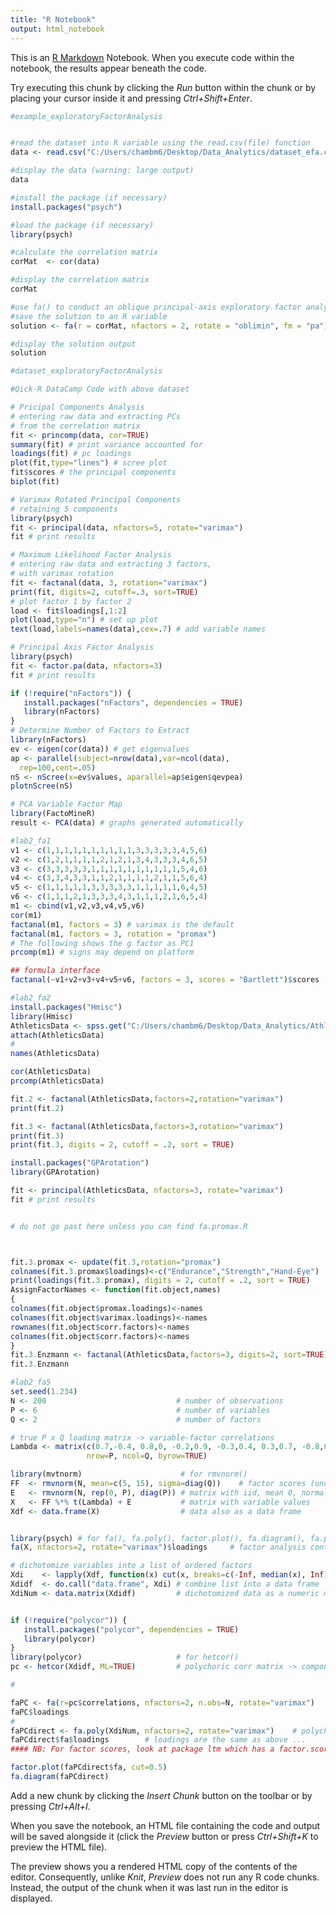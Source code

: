 ---
title: "R Notebook"
output: html_notebook
---

This is an [R Markdown](http://rmarkdown.rstudio.com) Notebook. When you execute code within the notebook, the results appear beneath the code. 

Try executing this chunk by clicking the *Run* button within the chunk or by placing your cursor inside it and pressing *Ctrl+Shift+Enter*. 

```{r}

#example_exploratoryFactorAnalysis


#read the dataset into R variable using the read.csv(file) function
data <- read.csv("C:/Users/chambm6/Desktop/Data_Analytics/dataset_efa.csv")

#display the data (warning: large output)
data

#install the package (if necessary)
install.packages("psych")

#load the package (if necessary)
library(psych)

#calculate the correlation matrix
corMat  <- cor(data)

#display the correlation matrix
corMat

#use fa() to conduct an oblique principal-axis exploratory factor analysis
#save the solution to an R variable
solution <- fa(r = corMat, nfactors = 2, rotate = "oblimin", fm = "pa")

#display the solution output
solution

#dataset_exploratoryFactorAnalysis

#Qick-R DataCamp Code with above dataset

# Pricipal Components Analysis
# entering raw data and extracting PCs
# from the correlation matrix
fit <- princomp(data, cor=TRUE)
summary(fit) # print variance accounted for
loadings(fit) # pc loadings
plot(fit,type="lines") # scree plot
fit$scores # the principal components
biplot(fit)

# Varimax Rotated Principal Components
# retaining 5 components
library(psych)
fit <- principal(data, nfactors=5, rotate="varimax")
fit # print results

# Maximum Likelihood Factor Analysis
# entering raw data and extracting 3 factors,
# with varimax rotation
fit <- factanal(data, 3, rotation="varimax")
print(fit, digits=2, cutoff=.3, sort=TRUE)
# plot factor 1 by factor 2
load <- fit$loadings[,1:2]
plot(load,type="n") # set up plot
text(load,labels=names(data),cex=.7) # add variable names

# Principal Axis Factor Analysis
library(psych)
fit <- factor.pa(data, nfactors=3)
fit # print results

if (!require("nFactors")) {
   install.packages("nFactors", dependencies = TRUE)
   library(nFactors)
}
# Determine Number of Factors to Extract
library(nFactors)
ev <- eigen(cor(data)) # get eigenvalues
ap <- parallel(subject=nrow(data),var=ncol(data),
  rep=100,cent=.05)
nS <- nScree(x=ev$values, aparallel=ap$eigen$qevpea)
plotnScree(nS)

# PCA Variable Factor Map
library(FactoMineR)
result <- PCA(data) # graphs generated automatically

#lab2_fa1
v1 <- c(1,1,1,1,1,1,1,1,1,1,3,3,3,3,3,4,5,6)
v2 <- c(1,2,1,1,1,1,2,1,2,1,3,4,3,3,3,4,6,5)
v3 <- c(3,3,3,3,3,1,1,1,1,1,1,1,1,1,1,5,4,6)
v4 <- c(3,3,4,3,3,1,1,2,1,1,1,1,2,1,1,5,6,4)
v5 <- c(1,1,1,1,1,3,3,3,3,3,1,1,1,1,1,6,4,5)
v6 <- c(1,1,1,2,1,3,3,3,4,3,1,1,1,2,1,6,5,4)
m1 <- cbind(v1,v2,v3,v4,v5,v6)
cor(m1)
factanal(m1, factors = 3) # varimax is the default
factanal(m1, factors = 3, rotation = "promax")
# The following shows the g factor as PC1
prcomp(m1) # signs may depend on platform

## formula interface
factanal(~v1+v2+v3+v4+v5+v6, factors = 3, scores = "Bartlett")$scores

#lab2_fa2
install.packages("Hmisc")
library(Hmisc)
AthleticsData <- spss.get("C:/Users/chambm6/Desktop/Data_Analytics/AthleticsData.sav")
attach(AthleticsData)
#
names(AthleticsData)

cor(AthleticsData)
prcomp(AthleticsData)

fit.2 <- factanal(AthleticsData,factors=2,rotation="varimax")
print(fit.2)

fit.3 <- factanal(AthleticsData,factors=3,rotation="varimax")
print(fit.3)
print(fit.3, digits = 2, cutoff = .2, sort = TRUE)

install.packages("GPArotation")
library(GPArotation)

fit <- principal(AthleticsData, nfactors=3, rotate="varimax")
fit # print results


# do not go past here unless you can find fa.promax.R



fit.3.promax <- update(fit.3,rotation="promax") 
colnames(fit.3.promax$loadings)<-c("Endurance","Strength","Hand-Eye") 
print(loadings(fit.3.promax), digits = 2, cutoff = .2, sort = TRUE)
AssignFactorNames <- function(fit.object,names)
{
colnames(fit.object$promax.loadings)<-names
colnames(fit.object$varimax.loadings)<-names
rownames(fit.object$corr.factors)<-names
colnames(fit.object$corr.factors)<-names
}
fit.3.Enzmann <- factanal(AthleticsData,factors=3, digits=2, sort=TRUE) #AssignFactorNames(fit.3.Enzmann,factor.names)
fit.3.Enzmann

#lab2_fa5
set.seed(1.234)
N <- 200                             # number of observations
P <- 6                               # number of variables
Q <- 2                               # number of factors

# true P x Q loading matrix -> variable-factor correlations
Lambda <- matrix(c(0.7,-0.4, 0.8,0, -0.2,0.9, -0.3,0.4, 0.3,0.7, -0.8,0.1),
                 nrow=P, ncol=Q, byrow=TRUE)

library(mvtnorm)                      # for rmvnorm()
FF  <- rmvnorm(N, mean=c(5, 15), sigma=diag(Q))    # factor scores (uncorrelated factors)
E   <- rmvnorm(N, rep(0, P), diag(P)) # matrix with iid, mean 0, normal errors
X   <- FF %*% t(Lambda) + E           # matrix with variable values
Xdf <- data.frame(X)                  # data also as a data frame


library(psych) # for fa(), fa.poly(), factor.plot(), fa.diagram(), fa.parallel.poly, vss()
fa(X, nfactors=2, rotate="varimax")$loadings     # factor analysis continuous data

# dichotomize variables into a list of ordered factors
Xdi    <- lapply(Xdf, function(x) cut(x, breaks=c(-Inf, median(x), Inf), ordered=TRUE))
Xdidf  <- do.call("data.frame", Xdi) # combine list into a data frame
XdiNum <- data.matrix(Xdidf)         # dichotomized data as a numeric matrix


if (!require("polycor")) {
   install.packages("polycor", dependencies = TRUE)
   library(polycor)
}
library(polycor)                     # for hetcor()
pc <- hetcor(Xdidf, ML=TRUE)         # polychoric corr matrix -> component correlations

#

faPC <- fa(r=pc$correlations, nfactors=2, n.obs=N, rotate="varimax")
faPC$loadings
#
faPCdirect <- fa.poly(XdiNum, nfactors=2, rotate="varimax")    # polychoric FA
faPCdirect$fa$loadings        # loadings are the same as above ...
#### NB: For factor scores, look at package ltm which has a factor.scores() function specifically for polytomous outcome data. An example is provided on this page -> "Factor Scores - Ability Estimates".

factor.plot(faPCdirect$fa, cut=0.5)
fa.diagram(faPCdirect)

```

Add a new chunk by clicking the *Insert Chunk* button on the toolbar or by pressing *Ctrl+Alt+I*.

When you save the notebook, an HTML file containing the code and output will be saved alongside it (click the *Preview* button or press *Ctrl+Shift+K* to preview the HTML file).

The preview shows you a rendered HTML copy of the contents of the editor. Consequently, unlike *Knit*, *Preview* does not run any R code chunks. Instead, the output of the chunk when it was last run in the editor is displayed.
